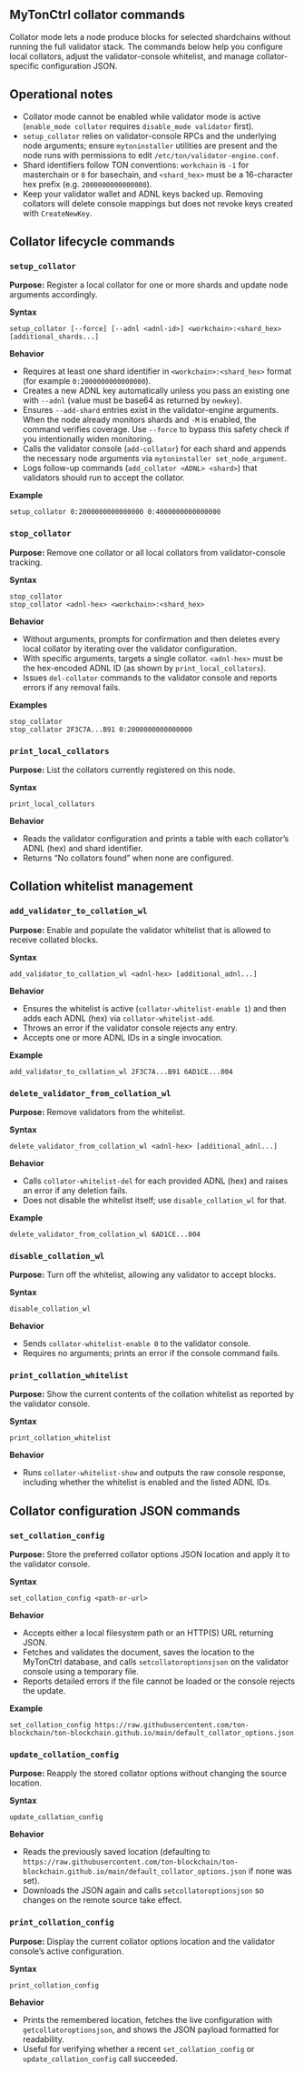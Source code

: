 ## MyTonCtrl collator commands

Collator mode lets a node produce blocks for selected shardchains without running the full validator stack. The commands below help you configure local collators, adjust the validator-console whitelist, and manage collator-specific configuration JSON.

## Operational notes
- Collator mode cannot be enabled while validator mode is active (`enable_mode collator` requires `disable_mode validator` first).
- `setup_collator` relies on validator-console RPCs and the underlying node arguments; ensure `mytoninstaller` utilities are present and the node runs with permissions to edit `/etc/ton/validator-engine.conf`.
- Shard identifiers follow TON conventions: `workchain` is `-1` for masterchain or `0` for basechain, and `<shard_hex>` must be a 16-character hex prefix (e.g. `2000000000000000`).
- Keep your validator wallet and ADNL keys backed up. Removing collators will delete console mappings but does not revoke keys created with `CreateNewKey`.

## Collator lifecycle commands

### `setup_collator`
**Purpose:** Register a local collator for one or more shards and update node arguments accordingly.

**Syntax**
```
setup_collator [--force] [--adnl <adnl-id>] <workchain>:<shard_hex> [additional_shards...]
```

**Behavior**
- Requires at least one shard identifier in `<workchain>:<shard_hex>` format (for example `0:2000000000000000`).
- Creates a new ADNL key automatically unless you pass an existing one with `--adnl` (value must be base64 as returned by `newkey`).
- Ensures `--add-shard` entries exist in the validator-engine arguments. When the node already monitors shards and `-M` is enabled, the command verifies coverage. Use `--force` to bypass this safety check if you intentionally widen monitoring.
- Calls the validator console (`add-collator`) for each shard and appends the necessary node arguments via `mytoninstaller set_node_argument`.
- Logs follow-up commands (`add_collator <ADNL> <shard>`) that validators should run to accept the collator.

**Example**
```
setup_collator 0:2000000000000000 0:4000000000000000
```

### `stop_collator`
**Purpose:** Remove one collator or all local collators from validator-console tracking.

**Syntax**
```
stop_collator
stop_collator <adnl-hex> <workchain>:<shard_hex>
```

**Behavior**
- Without arguments, prompts for confirmation and then deletes every local collator by iterating over the validator configuration.
- With specific arguments, targets a single collator. `<adnl-hex>` must be the hex-encoded ADNL ID (as shown by `print_local_collators`).
- Issues `del-collator` commands to the validator console and reports errors if any removal fails.

**Examples**
```
stop_collator
stop_collator 2F3C7A...B91 0:2000000000000000
```

### `print_local_collators`
**Purpose:** List the collators currently registered on this node.

**Syntax**
```
print_local_collators
```

**Behavior**
- Reads the validator configuration and prints a table with each collator’s ADNL (hex) and shard identifier.
- Returns “No collators found” when none are configured.


## Collation whitelist management

### `add_validator_to_collation_wl`
**Purpose:** Enable and populate the validator whitelist that is allowed to receive collated blocks.

**Syntax**
```
add_validator_to_collation_wl <adnl-hex> [additional_adnl...]
```

**Behavior**
- Ensures the whitelist is active (`collator-whitelist-enable 1`) and then adds each ADNL (hex) via `collator-whitelist-add`.
- Throws an error if the validator console rejects any entry.
- Accepts one or more ADNL IDs in a single invocation.

**Example**
```
add_validator_to_collation_wl 2F3C7A...B91 6AD1CE...004
```

### `delete_validator_from_collation_wl`
**Purpose:** Remove validators from the whitelist.

**Syntax**
```
delete_validator_from_collation_wl <adnl-hex> [additional_adnl...]
```

**Behavior**
- Calls `collator-whitelist-del` for each provided ADNL (hex) and raises an error if any deletion fails.
- Does not disable the whitelist itself; use `disable_collation_wl` for that.

**Example**
```
delete_validator_from_collation_wl 6AD1CE...004
```

### `disable_collation_wl`
**Purpose:** Turn off the whitelist, allowing any validator to accept blocks.

**Syntax**
```
disable_collation_wl
```

**Behavior**
- Sends `collator-whitelist-enable 0` to the validator console.
- Requires no arguments; prints an error if the console command fails.


### `print_collation_whitelist`
**Purpose:** Show the current contents of the collation whitelist as reported by the validator console.

**Syntax**
```
print_collation_whitelist
```

**Behavior**
- Runs `collator-whitelist-show` and outputs the raw console response, including whether the whitelist is enabled and the listed ADNL IDs.


## Collator configuration JSON commands

### `set_collation_config`
**Purpose:** Store the preferred collator options JSON location and apply it to the validator console.

**Syntax**
```
set_collation_config <path-or-url>
```

**Behavior**
- Accepts either a local filesystem path or an HTTP(S) URL returning JSON.
- Fetches and validates the document, saves the location to the MyTonCtrl database, and calls `setcollatoroptionsjson` on the validator console using a temporary file.
- Reports detailed errors if the file cannot be loaded or the console rejects the update.

**Example**
```
set_collation_config https://raw.githubusercontent.com/ton-blockchain/ton-blockchain.github.io/main/default_collator_options.json
```

### `update_collation_config`
**Purpose:** Reapply the stored collator options without changing the source location.

**Syntax**
```
update_collation_config
```

**Behavior**
- Reads the previously saved location (defaulting to `https://raw.githubusercontent.com/ton-blockchain/ton-blockchain.github.io/main/default_collator_options.json` if none was set).
- Downloads the JSON again and calls `setcollatoroptionsjson` so changes on the remote source take effect.


### `print_collation_config`
**Purpose:** Display the current collator options location and the validator console’s active configuration.

**Syntax**
```
print_collation_config
```

**Behavior**
- Prints the remembered location, fetches the live configuration with `getcollatoroptionsjson`, and shows the JSON payload formatted for readability.
- Useful for verifying whether a recent `set_collation_config` or `update_collation_config` call succeeded.
